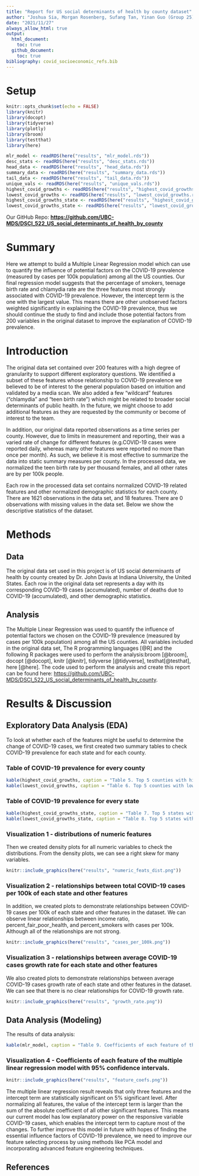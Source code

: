 ```yaml
---
title: "Report for US social determinants of health by county dataset"
author: "Joshua Sia, Morgan Rosenberg, Sufang Tan, Yinan Guo (Group 25) </br>"
date: "2021/11/27"
always_allow_html: true
output: 
  html_document:
    toc: true
  github_document:
    toc: true
bibliography: covid_socioeconomic_refs.bib
---
```


# Setup

```r
knitr::opts_chunk$set(echo = FALSE)
library(knitr)
library(docopt)
library(tidyverse)
library(plotly)
library(broom)
library(testthat)
library(here)
```

```r
mlr_model <- readRDS(here("results", "mlr_model.rds"))
desc_stats <- readRDS(here("results", "desc_stats.rds"))
head_data <- readRDS(here("results", "head_data.rds"))
summary_data <- readRDS(here("results", "summary_data.rds"))
tail_data <- readRDS(here("results", "tail_data.rds"))
unique_vals <- readRDS(here("results", "unique_vals.rds"))
highest_covid_growths <- readRDS(here("results", "highest_covid_growths.rds"))
lowest_covid_growths <- readRDS(here("results", "lowest_covid_growths.rds"))
highest_covid_growths_state <- readRDS(here("results", "highest_covid_growths_state.rds"))
lowest_covid_growths_state <- readRDS(here("results", "lowest_covid_growths_state.rds"))
```

Our GitHub Repo: <a href="https://github.com/UBC-MDS/DSCI_522_US_social_determinants_of_health_by_county" class="uri"><strong><https://github.com/UBC-MDS/DSCI_522_US_social_determinants_of_health_by_county></strong></a>

# Summary

Here we attempt to build a Multiple Linear Regression model which can use to quantify the influence of potential factors on the COVID-19 prevalence (measured by cases per 100k population) among all the US counties. Our final regression model suggests that the percentage of smokers, teenage birth rate and chlamydia rate are the three features most strongly associated with COVID-19 prevalence. However, the intercept term is the one with the largest value. This means there are other unobserved factors weighted significantly in explaining the COVID-19 prevalence, thus we should continue the study to find and include those potential factors from 200 variables in the original dataset to improve the explanation of COVID-19 prevalence.

# Introduction

The original data set contained over 200 features with a high degree of granularity to support different exploratory questions. We identified a subset of these features whose relationship to COVID-19 prevalence we believed to be of interest to the general population based on intuition and validated by a media scan. We also added a few "wildcard" features ("chlamydia" and "teen birth rate") which might be related to broader social determinants of public health. In the future, we might choose to add additional features as they are requested by the community or become of interest to the team.

In addition, our original data reported observations as a time series per county. However, due to limits in measurement and reporting, their was a varied rate of change for different features (e.g.COVID-19 cases were reported daily, whereas many other features were reported no more than once per month). As such, we believe it is most effective to summarize the data into static summary measures per county. In the processed data, we normalized the teen birth rate by per thousand females, and all other rates are by per 100k people.

Each row in the processed data set contains normalized COVID-19 related features and other normalized demographic statistics for each county. There are 1621 observations in the data set, and 18 features. There are 0 observations with missing values in the data set. Below we show the descriptive statistics of the dataset.

# Methods

## Data

The original data set used in this project is of US social determinants of health by county created by Dr. John Davis at Indiana University, the United States. Each row in the original data set represents a day with its corresponding COVID-19 cases (accumulated), number of deaths due to COVID-19 (accumulated), and other demographic statistics.

## Analysis

The Multiple Linear Regression was used to quantify the influence of potential factors we chosen on the COVID-19 prevalence (measured by cases per 100k population) among all the US counties. All variables included in the original data set, The R programming languages [\@R] and the following R packages were used to perform the analysis:broom [\@broom], docopt [\@docopt], knitr [\@knitr], tidyverse [\@tidyverse], testhat[\@testhat], here [\@here]. The code used to perform the analysis and create this report can be found here: <https://github.com/UBC-MDS/DSCI_522_US_social_determinants_of_health_by_county>.

# Results & Discussion

## Exploratory Data Analysis (EDA)

To look at whether each of the features might be useful to determine the change of COVID-19 cases, we first created two summary tables to check COVID-19 prevalence for each state and for each county.

### Table of COVID-19 prevalence for every county

```r
kable(highest_covid_growths, caption = "Table 5. Top 5 counties with highest maximum number of COVID-19 cases.")
kable(lowest_covid_growths, caption = "Table 6. Top 5 counties with lowest maximum number of COVID-19 cases")
```

### Table of COVID-19 prevalence for every state

```r
kable(highest_covid_growths_state, caption = "Table 7. Top 5 states with highest maximum number of COVID-19 cases.")
kable(lowest_covid_growths_state, caption = "Table 8. Top 5 states with lowest maximum number of COVID-19 cases.")
```

### Visualization 1 - distributions of numeric features

Then we created density plots for all numeric variables to check the distributions. From the density plots, we can see a right skew for many variables.

```r
knitr::include_graphics(here("results", "numeric_feats_dist.png"))
```

### Visualization 2 - relationships between total COVID-19 cases per 100k of each state and other features

In addition, we created plots to demonstrate relationships between COVID-19 cases per 100k of each state and other features in the dataset. We can observe linear relationships between income ratio, percent_fair_poor_health, and percent_smokers with cases per 100k. Although all of the relationships are not strong.

```r
knitr::include_graphics(here("results", "cases_per_100k.png"))
```

### Visualization 3 - relationships between average COVID-19 cases growth rate for each state and other features

We also created plots to demonstrate relationships between average COVID-19 cases growth rate of each state and other features in the dataset. We can see that there is no clear relationships for COVID-19 growth rate.

```r
knitr::include_graphics(here("results", "growth_rate.png"))
```

## Data Analysis (Modeling)

The results of data analysis:

```r
kable(mlr_model, caption = "Table 9. Coefficients of each feature of the multiple linear regression model.")
```

### Visualization 4 - Coefficients of each feature of the multiple linear regression model with 95% confidence intervals.

```r
knitr::include_graphics(here("results", "feature_coefs.png"))
```

The multiple linear regression result reveals that only three features and the intercept term are statistically significant on 5% significant level. After normalizing all features, the value of the intercept term is larger than the sum of the absolute coefficient of all other significant features. This means our current model has low explanatory power on the responsive variable COVID-19 cases, which enables the intercept term to capture most of the changes. To further improve this model in future with hopes of finding the essential influence factors of COVID-19 prevalence, we need to improve our feature selecting process by using methods like PCA model and incorporating advanced feature engineering techniques.

## References

